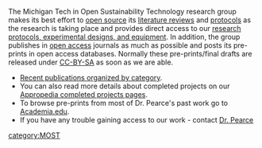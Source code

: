 {{MOST}}

The Michigan Tech in Open Sustainability Technology research group makes its best effort to [[open source]] its [[:Category:MOST_literature_reviews| literature reviews]] and [[:Category:MOST_methods| protocols]] as the research is taking place and provides direct access to our [[:Category:MOST_methods| research protocols, experimental designs, and equipment]]. In addition, the group publishes in [[open access]] journals as much as possible and posts its pre-prints in open access databases. Normally these pre-prints/final drafts are released under [http://creativecommons.org/licenses/by-sa/2.0/ CC-BY-SA] as soon as we are able.
* [http://www.mse.mtu.edu/%7Epearce/Publications.html Recent publications organized by category].
* You can also read more details about completed projects on our [[:Category:MOST_completed_projects_and_publications |Appropedia completed projects pages]].
* To browse pre-prints from most of Dr. Pearce's past work go to [http://mtu.academia.edu/JoshuaPearce Academia.edu].
* If you have any trouble gaining access to our work - contact [[User:J.M.Pearce|Dr. Pearce]]

[[category:MOST]]